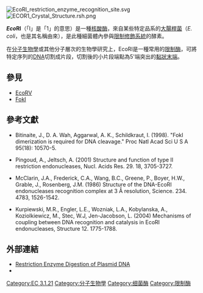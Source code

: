 [[File:EcoRI_restriction_enzyme_recognition_site.svg|thumb]][[File:ECOR1_Crystal_Structure.rsh.png|thumb]]

'''''Eco''RI'''（「I」是「1」的意思）是一種[[核酸酶|核酸酶]]，來自某些特定品系的[[大腸桿菌|大腸桿菌]]（''E. coli''，也是其名稱由來），是此種細菌體內參與[[限制修飾系統|限制修飾系統]]的酵素。

在[[分子生物學|分子生物學]]或其他分子層次的生物學研究上，EcoRI是一種常用的[[限制酶|限制酶]]，可將特定序列的[[DNA|DNA]]切割成片段，切割後的小片段端點為5'端突出的[[黏狀末端|黏狀末端]]。

== 參見 ==
*[[EcoRV|EcoRV]]
*[[FokI|FokI]]

== 參考文獻 ==
*Bitinaite, J., D. A. Wah, Aggarwal, A. K., Schildkraut, I. (1998). "FokI dimerization is required for DNA cleavage." Proc Natl Acad Sci U S A 95(18): 10570-5.

*Pingoud, A., Jeltsch, A. (2001) Structure and function of type II restriction endonucleases, Nucl. Acids Res. 29. 18, 3705-3727.

*McClarin, J.A., Frederick, C.A., Wang, B.C., Greene, P., Boyer, H.W., Grable, J., Rosenberg, J.M. (1986) Structure of the DNA-EcoRI endonucleases recognition complex at 3 Å resolution, Science. 234. 4783, 1526-1542.

*Kurpiewski, M.R., Engler, L.E., Wozniak, L.A., Kobylanska, A., Koziolkiewicz, M., Stec, W.J, Jen-Jacobson, L. (2004) Mechanisms of coupling between DNA recognition and catalysis in EcoRI endonucleases, Structure 12. 1775-1788.

== 外部連結 ==
* [http://biologicalworld.com/digestions.htm Restriction Enzyme Digestion of Plasmid DNA]{{Wayback|url=http://biologicalworld.com/digestions.htm |date=20071221012557 }}
* {{MeshName|Eco-RI}}
{{Restriction enzyme}}

[[Category:EC_3.1.21|Category:EC 3.1.21]]
[[Category:分子生物學|Category:分子生物學]]
[[Category:细菌酶|Category:细菌酶]]
[[Category:限制酶|Category:限制酶]]